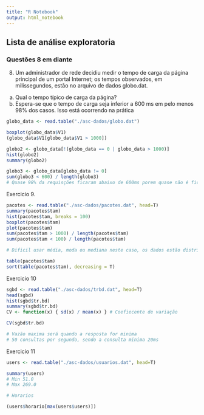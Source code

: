 ```yaml
---
title: "R Notebook"
output: html_notebook
---
```


## Lista de análise exploratoria

### Questões 8 em diante

8.  Um administrador de rede decidiu medir o tempo de carga da página principal de um portal Internet; os tempos observados, em milissegundos, estão no arquivo de dados globo.dat.

<!-- -->

(a) Qual o tempo típico de carga da página?
(b) Espera-se que o tempo de carga seja inferior a 600 ms em pelo menos 98% dos casos. Isso está ocorrendo na prática

```r
globo_data <- read.table("./asc-dados/globo.dat")

```

```r
boxplot(globo_data$V1)
(globo_data$V1[globo_data$V1 > 1000])

```

```r
globo2 <- globo_data[!(globo_data == 0 | globo_data > 1000)]
hist(globo2)
summary(globo2)
```

```r
globo3 <- globo_data[globo_data != 0]
sum(globo3 < 600) / length(globo3) 
# Quase 98% da requisções ficaram abaixo de 600ms porem quase não é ficar rs;
```

Exercicio 9.

```r
pacotes <- read.table("./asc-dados/pacotes.dat", head=T)
summary(pacotes$tam)
hist(pacotes$tam, breaks = 100)
boxplot(pacotes$tam)
plot(pacotes$tam)
sum(pacotes$tam > 1000) / length(pacotes$tam)
sum(pacotes$tam < 100) / length(pacotes$tam)

# Dificil usar média, moda ou mediana neste caso, os dados estão distribuidos nas pontas (30% dos dados são menores ou iguas a 100ms e 61% são maiores que 1000ms) oque dificulda a analise.

```

```r
table(pacotes$tam)
sort(table(pacotes$tam), decreasing = T)
```

Exercicio 10

```r
sgbd <- read.table("./asc-dados/trbd.dat", head=T)
head(sgbd)
hist(sgbd$tr.bd)
summary(sgbd$tr.bd)
CV <- function(x) { sd(x) / mean(x) } # Coefiecente de variação

CV(sgbd$tr.bd)

# Vazão maxima será quando a resposta for minima
# 50 consultas por segundo, sendo a consulta minima 20ms

```

Exercicio 11

```r

users <- read.table("./asc-dados/usuarios.dat", head=T)

summary(users)
# Min 51.0 
# Max 269.0

# Horarios

(users$horario[max(users$users)])

```
